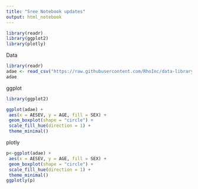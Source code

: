 ```yaml
---
title: "Sree Notebook updates"
output: html_notebook
---
```

```r
library(readr)
library(ggplot2)
library(plotly)
```


Data
```r
library(readr)
adae <- read_csv("https://raw.githubusercontent.com/RhoInc/data-library/master/data/clinical-trials/adam/adae.csv")
adae
```

ggplot
```r


library(ggplot2)

ggplot(adae) +
 aes(x = AESEV, y = AGE, fill = SEX) +
 geom_boxplot(shape = "circle") +
 scale_fill_hue(direction = 1) +
 theme_minimal()


```



plotly
```r
p<-ggplot(adae) +
 aes(x = AESEV, y = AGE, fill = SEX) +
 geom_boxplot(shape = "circle") +
 scale_fill_hue(direction = 1) +
 theme_minimal()
ggplotly(p)
```



 